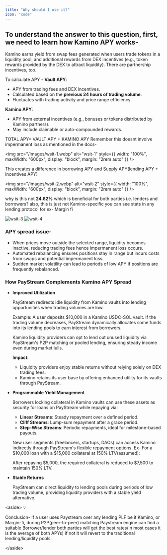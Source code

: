 ```yaml
---
title: "Why should I use it?"
icon: "code"
---
```


## To understand the answer to this question, first, we need to learn how Kamino APY works-

Kamino earns yield from swap fees generated when users trade tokens in a liquidity pool, and additional rewards from DEX incentives (e.g., token rewards provided by the DEX to attract liquidity). There are partnership incentives, too.

To calculate APY - **Vault APY**:

- APY from trading fees and DEX incentives.
- Calculated based on the **previous 24 hours of trading volume**.
- Fluctuates with trading activity and price range efficiency

**Kamino APY**:

- APY from external incentives (e.g., bonuses or tokens distributed by Kamino partners).
- May include claimable or auto-compounded rewards.

TOTAL APY= VAULT APY \+ KAMINO APY Remember this doesnt involve impermanent loss as mentioned in the docs-

<img src="/images/wsit-1.webp" alt="wsit-1" style={{ width: "100%", maxWidth: "600px", display: "block", margin: "2rem auto" }} />

This creates a difference in borrowing APY and Supply APY(lending APY \+ Incentives APY)

<img src="/images/wsit-2.webp" alt="wsit-2" style={{ width: "100%", maxWidth: "600px", display: "block", margin: "2rem auto" }} />

why is this not **24.62%** which is beneficial for both parties i.e. lenders and borrowers? also, this is just not Kamino-specific you can see stats in any lending protocol for ex- Margin fi

<div style={{ display: "flex", gap: "2rem", justifyContent: "center", margin: "2rem 0" }}>
  <img src="/images/wsit-3.webp" alt="wsit-3" style={{ width: "48%", maxWidth: "400px" }} />
  <img src="/images/wsit-4.webp" alt="wsit-4" style={{ width: "48%", maxWidth: "400px" }} />
</div>


### APY spread issue-

- When prices move outside the selected range, liquidity becomes inactive, reducing trading fees hence impermanent loss occurs.
- Automated rebalancing ensures positions stay in range but incurs costs from swaps and potential impermanent loss.
- Sudden market volatility can lead to periods of low APY if positions are frequently rebalanced.

### **How PayStream Complements Kamino APY Spread**

- **Improved Utilization**

  PayStream redirects idle liquidity from Kamino vaults into lending opportunities when trading volumes are low.

  Example: A user deposits \$10,000 in a Kamino USDC-SOL vault. If the trading volume decreases, PayStream dynamically allocates some funds into its lending pools to earn interest from borrowers.

  Kamino liquidity providers can opt to lend out unused liquidity via PayStream's P2P matching or pooled lending, ensuring steady income even during market lulls.

  **Impact**:
  - Liquidity providers enjoy stable returns without relying solely on DEX trading fees.
  - Kamino retains its user base by offering enhanced utility for its vaults through PayStream.
- **Programmable Yield Management**

  Borrowers locking collateral in Kamino vaults can use these assets as security for loans on PayStream while repaying via:
  - **Linear Streams**: Steady repayment over a defined period.
  - **Cliff Streams**: Lump-sum repayment after a grace period.
  - **Step-Wise Streams**: Periodic repayments, ideal for milestone-based payouts.

  New user segments (freelancers, startups, DAOs) can access Kamino indirectly through PayStream's flexible repayment options. Ex- For a \$10,000 loan with a \$15,000 collateral at 150% LTV(assumed):

  After repaying \$5,000, the required collateral is reduced to \$7,500 to maintain 150% LTV.
- **Stable Returns**

  PayStream can direct liquidity to lending pools during periods of low trading volume, providing liquidity providers with a stable yield alternative.

\<aside\> 💡

Conclusion- If a user uses Paystream over any lending PLF be it Kamino, or Margin-fi, during P2P(peer-to-peer) matching Paystream engine can find a suitable Borrower/lender both parties will get the best rates(in most cases it is the average of both APYs) if not it will revert to the traditional lending/liquidity pools.

\</aside\>





